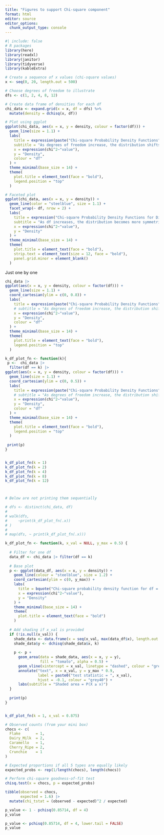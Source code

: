 ```yaml
---
title: "Figures to support Chi-square component"
format: html
editor: source
editor_options: 
  chunk_output_type: console
---
```


```r
#| include: false
# R packages
library(here)
library(readxl)
library(janitor)
library(tidyverse)
library(kableExtra)
```

```r
# Create a sequence of x values (chi-square values)
x <- seq(0, 20, length.out = 500)

# Choose degrees of freedom to illustrate
dfs <- c(1, 2, 4, 8, 12)

# Create data frame of densities for each df
chi_data <- expand.grid(x = x, df = dfs) %>%
  mutate(density = dchisq(x, df))

# Plot using ggplot
ggplot(chi_data, aes(x = x, y = density, colour = factor(df))) +
  geom_line(size = 1.1) +
  labs(
    title = expression(paste("Chi-square Probability Density Functions")),
    subtitle = "As degrees of freedom increase, the distribution shifts right and becomes more symmetric",
    x = expression(chi^2~"value"),
    y = "Density",
    colour = "df"
  ) +
  theme_minimal(base_size = 14) +
  theme(
    plot.title = element_text(face = "bold"),
    legend.position = "top"
  ) 

```

```r
# Faceted plot
ggplot(chi_data, aes(x = x, y = density)) +
  geom_line(color = "steelblue", size = 1.1) +
  facet_wrap(~ df, nrow = 2) +
  labs(
    title = expression("Chi-square Probability Density Functions for Different Degrees of Freedom"),
    subtitle = "As df increases, the distribution becomes more symmetric and shifts right",
    x = expression(chi^2~"value"),
    y = "Density"
  ) +
  theme_minimal(base_size = 14) +
  theme(
    plot.title = element_text(face = "bold"),
    strip.text = element_text(size = 12, face = "bold"),
    panel.grid.minor = element_blank()
  )

```

Just one by one 

```r
chi_data |> 
ggplot(aes(x = x, y = density, colour = factor(df))) +
  geom_line(size = 1.1) +
  coord_cartesian(ylim = c(0, 0.8)) +
  labs(
    title = expression(paste("Chi-square Probability Density Functions")),
    # subtitle = "As degrees of freedom increase, the distribution shifts right and becomes more symmetric",
    x = expression(chi^2~"value"),
    y = "Density",
    colour = "df"
  ) +
  theme_minimal(base_size = 14) +
  theme(
    plot.title = element_text(face = "bold"),
    legend.position = "top"
  ) 
```

```r
k_df_plot_fn <- function(k){
 p <-  chi_data |> 
  filter(df == k) |> 
ggplot(aes(x = x, y = density, colour = factor(df))) +
  geom_line(size = 1.1) +
  coord_cartesian(ylim = c(0, 0.5)) +
  labs(
    title = expression(paste("Chi-square Probability Density Functions")),
    # subtitle = "As degrees of freedom increase, the distribution shifts right and becomes more symmetric",
    x = expression(chi^2~"value"),
    y = "Density",
    colour = "df"
  ) +
  theme_minimal(base_size = 14) +
  theme(
    plot.title = element_text(face = "bold"),
    legend.position = "top"
  ) 
 
 print(p)
}


k_df_plot_fn(k = 1)
k_df_plot_fn(k = 2)
k_df_plot_fn(k = 4)
k_df_plot_fn(k = 8)
k_df_plot_fn(k = 12)



# Below are not printing them sequentially

# dfs <- distinct(chi_data, df)
# 
# walk(dfs,
#     ~print(k_df_plot_fn(.x))
# )
# 
# map(dfs, ~ print(k_df_plot_fn(.x)))
```


```r
k_df_plot_fn <- function(k, x_val = NULL, y_max = 0.5) {
  
  # Filter for one df
  data_df <- chi_data |> filter(df == k)
  
  # Base plot
  p <- ggplot(data_df, aes(x = x, y = density)) +
    geom_line(colour = "steelblue", size = 1.2) +
    coord_cartesian(ylim = c(0, y_max)) +
    labs(
      title = bquote("Chi-square probability density function for df = " ~ .(k)),
      x = expression(chi^2~"value"),
      y = "Density"
    ) +
    theme_minimal(base_size = 14) +
    theme(
      plot.title = element_text(face = "bold")
    )
  
  # Add shading if x_val is provided
  if (!is.null(x_val)) {
    shade_data <- data.frame(x = seq(x_val, max(data_df$x), length.out = 200))
    shade_data$y <- dchisq(shade_data$x, k)
    
    p <- p +
      geom_area(data = shade_data, aes(x = x, y = y),
                fill = "tomato", alpha = 0.5) +
      geom_vline(xintercept = x_val, linetype = "dashed", colour = "grey40") +
      annotate("text", x = x_val, y = y_max * 0.9, 
               label = paste0("test statistic = ", x_val), 
               hjust = -0.1, colour = "grey40") +
      labs(subtitle = "Shaded area = P(X ≥ x)")
  }
  
  print(p)
}


k_df_plot_fn(k = 1, x_val = 0.875)
```

```r
# Observed counts (from your mini box)
chocs <- c(
  Flake       = 1,
  Dairy_Milk  = 2,
  Caramello   = 1,
  Cherry_Ripe = 2,
  Crunchie    = 1
)

# Expected proportions if all 5 types are equally likely
expected_probs <- rep(1/length(chocs), length(chocs))

# Perform chi-square goodness-of-fit test
chisq.test(x = chocs, p = expected_probs)

```

```r
tibble(observed = chocs,
       expected = 1.6) |> 
  mutate(chi_tstat = (observed - expected)^2 / expected)

```

```r
p_value <- 1 - pchisq(0.85714, df = 4)
p_value

p_value <- pchisq(0.85714, df = 4, lower.tail = FALSE)
p_value
```


```r

```

